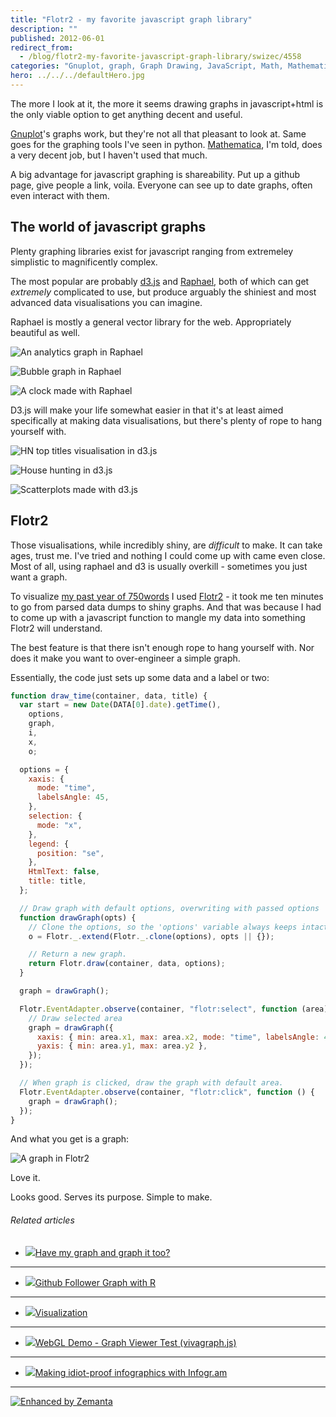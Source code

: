 ```yaml
---
title: "Flotr2 - my favorite javascript graph library"
description: ""
published: 2012-06-01
redirect_from:
  - /blog/flotr2-my-favorite-javascript-graph-library/swizec/4558
categories: "Gnuplot, graph, Graph Drawing, JavaScript, Math, Mathematica, Raphael, Uncategorized"
hero: ../../../defaultHero.jpg
---
```


The more I look at it, the more it seems drawing graphs in javascript+html is the only viable option to get anything decent and useful.

[Gnuplot](http://www.gnuplot.info/ "Gnuplot")'s graphs work, but they're not all that pleasant to look at. Same goes for the graphing tools I've seen in python. [Mathematica](http://www.wolfram.com/products/mathematica/ "Mathematica"), I'm told, does a very decent job, but I haven't used that much.

A big advantage for javascript graphing is shareability. Put up a github page, give people a link, voila. Everyone can see up to date graphs, often even interact with them.

## The world of javascript graphs

Plenty graphing libraries exist for javascript ranging from extremeley simplistic to magnificently complex.

The most popular are probably [d3.js](http://d3js.org/) and [Raphael](http://raphaeljs.com/), both of which can get _extremely_ complicated to use, but produce arguably the shiniest and most advanced data visualisations you can imagine.

Raphael is mostly a general vector library for the web. Appropriately beautiful as well.

![An analytics graph in Raphael](https://swizec.com/wp-content/uploads/2012/06/Screen-Shot-2012-06-01-at-2.41.59-PM.png "An analytics graph in Raphael")

![Bubble graph in Raphael](https://swizec.com/wp-content/uploads/2012/06/Screen-Shot-2012-06-01-at-2.42.12-PM.png "Bubble graph in Raphael")

![A clock made with Raphael](https://swizec.com/wp-content/uploads/2012/06/Screen-Shot-2012-06-01-at-2.42.31-PM.png "A clock made with Raphael")

D3.js will make your life somewhat easier in that it's at least aimed specifically at making data visualisations, but there's plenty of rope to hang yourself with.

![HN top titles visualisation in d3.js](https://swizec.com/wp-content/uploads/2012/06/Screen-Shot-2012-06-01-at-3.03.35-PM.png "HN top titles visualisation in d3.js")

![House hunting in d3.js](https://swizec.com/wp-content/uploads/2012/06/Screen-Shot-2012-06-01-at-2.46.31-PM.png "House hunting in d3.js")

![Scatterplots made with d3.js](https://swizec.com/wp-content/uploads/2012/06/Screen-Shot-2012-06-01-at-2.46.53-PM.png "Scatterplots made with d3.js")

## Flotr2

Those visualisations, while incredibly shiny, are _difficult_ to make. It can take ages, trust me. I've tried and nothing I could come up with came even close. Most of all, using raphael and d3 is usually overkill - sometimes you just want a graph.

To visualize [my past year of 750words](http://swizec.com/blog/a-year-of-750words-com-with-shiny-graphs/swizec/4378 "A year of 750words.com – with shiny graphs") I used [Flotr2](http://humblesoftware.com/flotr2/) - it took me ten minutes to go from parsed data dumps to shiny graphs. And that was because I had to come up with a javascript function to mangle my data into something Flotr2 will understand.

The best feature is that there isn't enough rope to hang yourself with. Nor does it make you want to over-engineer a simple graph.

Essentially, the code just sets up some data and a label or two:

```javascript
function draw_time(container, data, title) {
  var start = new Date(DATA[0].date).getTime(),
    options,
    graph,
    i,
    x,
    o;

  options = {
    xaxis: {
      mode: "time",
      labelsAngle: 45,
    },
    selection: {
      mode: "x",
    },
    legend: {
      position: "se",
    },
    HtmlText: false,
    title: title,
  };

  // Draw graph with default options, overwriting with passed options
  function drawGraph(opts) {
    // Clone the options, so the 'options' variable always keeps intact.
    o = Flotr._.extend(Flotr._.clone(options), opts || {});

    // Return a new graph.
    return Flotr.draw(container, data, options);
  }

  graph = drawGraph();

  Flotr.EventAdapter.observe(container, "flotr:select", function (area) {
    // Draw selected area
    graph = drawGraph({
      xaxis: { min: area.x1, max: area.x2, mode: "time", labelsAngle: 45 },
      yaxis: { min: area.y1, max: area.y2 },
    });
  });

  // When graph is clicked, draw the graph with default area.
  Flotr.EventAdapter.observe(container, "flotr:click", function () {
    graph = drawGraph();
  });
}
```

And what you get is a graph:

![A graph in Flotr2](https://swizec.com/wp-content/uploads/2012/06/Screen-Shot-2012-06-01-at-2.58.02-PM.png "A graph in Flotr2")

Love it.

Looks good. Serves its purpose. Simple to make.

###### Related articles

- [![](https://i.zemanta.com/noimg_05_80_80.jpg)](http://ask.metafilter.com/215379/Have-my-graph-and-graph-it-too)[Have my graph and graph it too?](http://ask.metafilter.com/215379/Have-my-graph-and-graph-it-too)

---

- [![](https://i.zemanta.com/89526314_80_80.jpg)](http://www.r-bloggers.com/github-follower-graph-with-r/)[Github Follower Graph with R](http://www.r-bloggers.com/github-follower-graph-with-r/)

---

- [![](https://i.zemanta.com/noimg_02_80_80.jpg)](http://the.taoofmac.com/space/infoviz)[Visualization](http://the.taoofmac.com/space/infoviz)

---

- [![](https://i.zemanta.com/noimg_09_80_80.jpg)](http://www.webgl.com/2012/05/webgl-demo-graph-viewer-test-vivagraph-js/)[WebGL Demo - Graph Viewer Test (vivagraph.js)](http://www.webgl.com/2012/05/webgl-demo-graph-viewer-test-vivagraph-js/)

---

- [![](https://i.zemanta.com/91372938_80_80.jpg)](http://arstechnica.com/business/2012/05/making-idiot-proof-infographics-with-infogr-am/)[Making idiot-proof infographics with Infogr.am](http://arstechnica.com/business/2012/05/making-idiot-proof-infographics-with-infogr-am/)

---

[![Enhanced by Zemanta](https://img.zemanta.com/zemified_e.png?x-id=5580d959-40bd-49d9-87ad-b9e911728ddb)](http://www.zemanta.com/?px "Enhanced by Zemanta")
